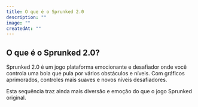 ```yaml
---
title: O que é o Sprunked 2.0
description: ""
image: ""
createdAt: ""
---
```


## O que é o Sprunked 2.0?

Sprunked 2.0 é um jogo plataforma emocionante e desafiador onde você controla uma bola que pula por vários obstáculos e níveis. Com gráficos aprimorados, controles mais suaves e novos níveis desafiadores.

Esta sequência traz ainda mais diversão e emoção do que o jogo Sprunked original.